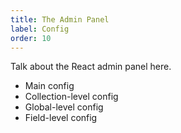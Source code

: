 ```yaml
---
title: The Admin Panel
label: Config
order: 10
---
```


Talk about the React admin panel here.

- Main config
- Collection-level config
- Global-level config
- Field-level config

